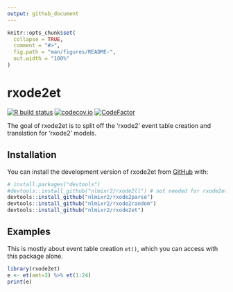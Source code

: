 ```yaml
---
output: github_document
---
```


<!-- README.md is generated from README.Rmd. Please edit that file -->

```r
knitr::opts_chunk$set(
  collapse = TRUE,
  comment = "#>",
  fig.path = "man/figures/README-",
  out.width = "100%"
)
```

# rxode2et

<!-- badges: start -->
[![R build status](https://github.com/nlmixr2/rxode2et/workflows/R-CMD-check/badge.svg)](https://github.com/nlmixr2/rxode2et/actions)
[![codecov.io](https://codecov.io/github/nlmixr2/rxode2et/coverage.svg)](https://codecov.io/github/nlmixr2/rxode2et)
[![CodeFactor](https://www.codefactor.io/repository/github/nlmixr2/rxode2et/badge)](https://www.codefactor.io/repository/github/nlmixr2/rxode2et)
<!-- badges: end -->

The goal of rxode2et is to split off the 'rxode2' event table creation and translation for 'rxode2' models. 

## Installation

You can install the development version of rxode2et from [GitHub](https://github.com/) with:

``` r
# install.packages("devtools")
#devtools::install_github("nlmixr2/rxode2ll") # not needed for rxode2et, but needed for 'rxode2'
devtools::install_github("nlmixr2/rxode2parse")
devtools::install_github("nlmixr2/rxode2random")
devtools::install_github("nlmixr2/rxode2et")
```

## Examples 

This is mostly about event table creation `et()`, which you can access with this package alone.
```r
library(rxode2et)
e <- et(amt=3) %>% et(1:24)
print(e)
```
